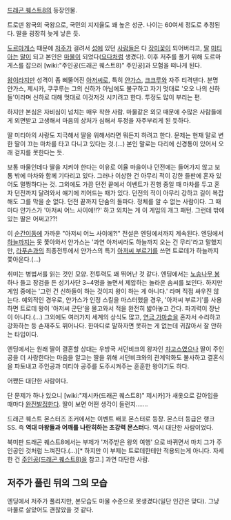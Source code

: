 [[드래곤 퀘스트8]]의 등장인물.

트로덴 왕국의 국왕으로, 국민의 지지율도 꽤 높은 성군. 나이는 60여세 정도로 추정된다. 딸을 굉장히 늦게 낳은 듯.

[[도르마게스]] 때문에 [[저주]]가 걸려서 [[성]]에 있던 [[사람]]들은 다 [[장미]]꽃이 되어버리고, [[딸]] [[미티아]]는 [[말]]이 되고 본인은 [[마물]]이 되었다([[요다]]처럼 생겼다). 이후 저주를 풀기 위해 도르마게스를 잡으러 [wiki:"주인공(드래곤 퀘스트8)" 주인공]과 모험을 떠나게 된다.

[[왕]]이라지만 성격이 좀 삐뚤어진 [[아저씨]]로, 특히 [[얀가스]], [[크크루]]와 자주 티격댄다. 분명 얀가스, 제시카, 쿠쿠루는 그의 신하가 아님에도 불구하고 자기 멋대로 '오오 나의 신하들'이라며 신하로 대해 멋대로 이것저것 시키려고 한다. 투정도 많이 부리는 편.

하지만 본심은 자비심이 넘치는 매우 착한 사람. 마물같은 외모 때문에 수많은 사람들에게 외면받고 고생해서 마음의 상처가 심해서 투정을 자주부리게 된 듯하다.

딸 미티아의 사랑도 지극해서 딸을 위해서라면 뭐든지 하려고 한다. 문제는 현재 말로 변한 딸이 끄는 마차를 타고 다니고 있다는 것.(…) 본인 말로는 다리에 신경통이 있어서 오래 걷지를 못한다는 듯.

보통 마물인데다 딸을 지켜야 한다는 이유로 이율 마을이나 던전에는 들어가지 않고 보통 밖에 마차와 함께 기다리고 있다. 그러나 이상한 건 아무리 적이 강한 들판에 혼자 있어도 멀쩡하다는 것. 그외에도 가끔 던전 끝에서 이벤트가 진행 중일 때 마차를 두고 혼자 던전까지 달려와서 얘기에 끼어드는 때가 있다. 던전의 적이 아무리 강하고 길이 복잡해도 그를 막을 순 없다. 던전 끝까지 단숨의 돌파다. 정체를 알 수 없는 사람이다. 그 때마다 얀가스가 '아저씨 어느 사이에!!?' 하고 외치는 게 이 게임의 개그 패턴. 그런데 밖에 있는 딸은 어쩌고??!

이 [[순간이동]]에 가까운 "아저씨 어느 사이에?!" 전설은 엔딩에서까지 계속된다. 엔딩에서 [[하늘]]까지는 못 쫓아와서 얀가스는 '과연 아저씨라도 하늘까지 오는 건 무리'라고 말했지만, [[라푸손]]과의 최종전투에서 얀가스의 특기 [[아저씨 부르기]]를 쓰면 트로데가 하늘까지 쫓아온다.(…)

취미는 병법서를 읽는 것인 모양. 전투력도 꽤 뛰어난 것 같다. 엔딩에서는 [[노송나무 봉]] 하나 들고 장검을 든 성기사단 3~4명을 놀면서 제압하는 놀라운 솜씨를 보인다. 하지만 게임 중에는 '그런 건 신하들이 하는 것이지 왕이 하는 게 아니다.' 라며 직접 싸우진 않는다. 
예외적인 경우로, 얀가스가 인정 스킬을 마스터했을 경우, '아저씨 부르기'를 사용하면 트로데 왕이 '아저씨 군단'을 몰고와서 적을 완전히 밟아놓고 간다. 파괴력이 장난이 아니다.(…)
그외에도 여러가지 세계의 상식도 많고, [[연금 가마솥]]을 혼자서 수리하고 강화하는 등 손재주도 뛰어나다.
한마디로 말하자면 못하는 게 없는데 귀찮아서 잘 안하는 타입이다.

엔딩에서는 원래 딸이 결혼할 상대는 우방국 서던비크의 왕자인 [[챠고스]]였으나 딸이 주인공을 더 사랑한다는 마음을 알고는 딸을 위해 서던비크와의 관계악화도 불사하고 결혼식을 파토내고 주인공과 미티아 공주를 도주시켜주는 훈훈한 왕이기도 하다.

어쨌든 대단한 사람이다.

단 문제가 하나 있으니 [wiki:"제시카(드래곤 퀘스트8)" 제시카]가 새옷으로 갈아입을 때마다 [[완전발정]]한다. 딸이 보면 어떤 생각이 들런지…….

드래곤 퀘스트 몬스터즈 조커에서는 이벤트 배포 몬스터로 등장. 몬스터 등급은 랭크 SS. 즉 '''역대 마왕들과 어깨를 나란히하는 초강력 몬스터'''다. 역시 대단한 사람이었다.

북미판 드래곤 퀘스트8에서는 부제가 '저주받은 왕의 여행' 으로 바뀌면서 마치 그가 주인공인 것처럼 느껴진다.(…)[* 하지만 이 부제는 트로데한테만 적용되는게 아니다. 자세한 건 [[주인공(드래곤 퀘스트8)]]을 참고.] 과연 대단한 사람.

== 저주가 풀린 뒤의 그의 모습 ==
엔딩에서 저주가 풀리지만, 본모습도 마물 수준으로 못생겼다(일단 인간은 맞다). 그냥 마물로 살았어도 괜찮았을 것 같다.
